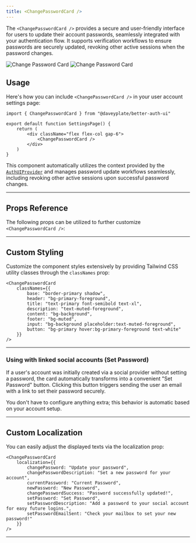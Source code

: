 ```yaml
---
title: <ChangePasswordCard />
---
```


The `<ChangePasswordCard />` provides a secure and user-friendly interface for users to update their account passwords, seamlessly integrated with your authentication flow. It supports verification workflows to ensure passwords are securely updated, revoking other active sessions when the password changes.

<img alt="Change Password Card" src="/screenshots/change-password-card-dark.png" className="rounded-xl hidden dark:block w-lg mt-0 mb-0" />
<img alt="Change Password Card" src="/screenshots/change-password-card-light.png" className="rounded-xl dark:hidden w-lg mt-0 mb-0" />

## Usage

Here's how you can include `<ChangePasswordCard />` in your user account settings page:

```tsx
import { ChangePasswordCard } from "@daveyplate/better-auth-ui"

export default function SettingsPage() {
    return (
        <div className="flex flex-col gap-6">
            <ChangePasswordCard />
        </div>
    )
}
```

This component automatically utilizes the context provided by the [`AuthUIProvider`](/components/auth-ui-provider) and manages password update workflows seamlessly, including revoking other active sessions upon successful password changes.

---

## Props Reference

The following props can be utilized to further customize `<ChangePasswordCard />`:

<AutoTypeTable path="../src/components/settings/change-password-card.tsx" name="ChangePasswordCardProps" />

---

## Custom Styling

Customize the component styles extensively by providing Tailwind CSS utility classes through the `classNames` prop:

```tsx
<ChangePasswordCard
    classNames={{
        base: "border-primary shadow",
        header: "bg-primary-foreground",
        title: "text-primary font-semibold text-xl",
        description: "text-muted-foreground",
        content: "bg-background",
        footer: "bg-muted",
        input: "bg-background placeholder:text-muted-foreground",
        button: "bg-primary hover:bg-primary-foreground text-white"
    }}
/>
```

---

### Using with linked social accounts (Set Password)

If a user's account was initially created via a social provider without setting a password, the card automatically transforms into a convenient "Set Password" button. Clicking this button triggers sending the user an email with a link to set their password securely.

You don't have to configure anything extra; this behavior is automatic based on your account setup.

---

## Custom Localization

You can easily adjust the displayed texts via the localization prop:

```tsx
<ChangePasswordCard
    localization={{
        changePassword: "Update your password",
        changePasswordDescription: "Set a new password for your account",
        currentPassword: "Current Password",
        newPassword: "New Password",
        changePasswordSuccess: "Password successfully updated!",
        setPassword: "Set Password",
        setPasswordDescription: "Add a password to your social account for easy future logins.",
        setPasswordEmailSent: "Check your mailbox to set your new password!"
    }}
/>
```

---